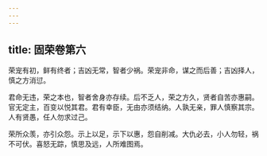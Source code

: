 ```yaml
---
---
---
```

title: 固荣卷第六
---



荣宠有初，鲜有终者；吉凶无常，智者少祸。荣宠非命，谋之而后善；吉凶择人，慎之方消愆。

君命无违，荣之本也，智者舍身亦存续。后不乏人，荣之方久，贤者自苦亦惠嗣。官无定主，百变以悦其君。君有幸臣，无由亦须结纳。人孰无亲，罪人慎察其宗。人有贤愚，任人勿求过己。

荣所众羡，亦引众怨。示上以足，示下以惠，怨自削减。大仇必去，小人勿轻，祸不可伏。喜怒无踪，慎思及远，人所难图焉。